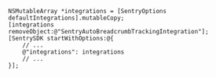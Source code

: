```objc
NSMutableArray *integrations = [SentryOptions defaultIntegrations].mutableCopy;
[integrations removeObject:@"SentryAutoBreadcrumbTrackingIntegration"];
[SentrySDK startWithOptions:@{
    // ...
    @"integrations": integrations
    // ...
}];
```
